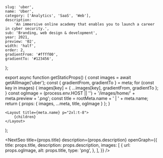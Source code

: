 
	slug: 'uber',
	name: 'Uber',
	category: ['Analytics', 'SaaS', 'Web'],
	description:
		'An immersive online academy that enables you to launch a career in cyber security.',
	sub: 'Branding, web design & development',
	year: 2021,
	preview: '02',
	width: 'half',
	order: 2,
	gradientFrom: '#ffff00',
	gradientTo: '#123456',
};

export async function getStaticProps() {
	const images = await getAllImage('uber');
	const { gradientFrom, gradientTo } = meta;
	for (const key in images) {
		images[key] = { ...images[key], gradientFrom, gradientTo };
	}
	const ogImage =
		(process.env.HOST || '') + '/images/home/' + meta.preview + '.png';
	const title = rootMeta.name + ' | ' + meta.name;
	return { props: { images, ...meta, title, ogImage } };
}

	<Layout title={meta.name} p="2xl:t-8">
		{children}
	</Layout>
);

<NextSeo
	title={props.title}
	description={props.description}
	openGraph={{
		title: props.title,
		description: props.description,
		images: [
			{
				url: props.ogImage,
				alt: props.title,
				type: 'png',
			},
		],
	}}
/>

<Title text="An alert framework for global live ops." sub="UberEats 2020" />

<FullWidth>
	<Image {...props.images['01']} />
</FullWidth>

<Paragraph>
	Terra is UberEats’ marketplace real-time monitoring tool used by global Live
	Ops to manage our global marketplace dynamics. When there is an imbalance in
	supply and demand (a sudden spike in demand, for example), ops teams can pull
	various levers that help balance the marketplace in real-time.
</Paragraph>

<Header>1 — The new feature</Header>

<RegularWidth>
	<Image {...props.images['02']} />
</RegularWidth>

<Paragraph>
	We designed and developed a new activity and alert framework within Terra that
	gave UberEats Live Ops team timely alerts and full context of global
	marketplace dynamics. This new feature led to:
</Paragraph>

<RegularWidth>
	<div className="flex justify-center px-5 lg:py-10 lg:flex-row lg:px-0">
		<div className="lg:flex lg:gap-5">
			<div className="flex items-start mb-6 lg:mb-0">
				<Image
					{...props.images['arrow_up']}
					className="mr-5 w-10 lg:mr-6 lg:w-16"
				/>
				<ul>
					<li className="font-medium font-ubermove text-4xl lg:text-6xl">
						25%
					</li>
					<li className="opacity-50 lg:text-xl">Agents productivity</li>
				</ul>
			</div>
			<div className="flex items-start">
				<Image
					{...props.images['arrow_down']}
					className="mr-5 w-10 lg:mr-6 lg:w-16"
				/>
				<ul>
					<li className="font-medium font-ubermove text-4xl lg:text-6xl">
						15m
					</li>
					<li className="opacity-50 lg:text-xl">Alerts resolvement time</li>
				</ul>
			</div>
		</div>
	</div>
</RegularWidth>

<Header>2 — The challenge</Header>

<RegularWidth>
	<Image {...props.images['03']} />
</RegularWidth>

<RegularWidth>
	<div className="font-worksans flex flex-col gap-5 py-10 px-5 lg:gap-10 lg:mb-5 lg:py-20 lg:grid lg:grid-cols-12 lg:px-0">
		<div className="lg:text-xl lg:font-medium lg:col-start-2 lg:col-span-4">
			<p>
				There was not a centralized place to view actions taken to manage the
				marketplace.
			</p>
			<p>
				Ops needed multiple tools to understand what was happening in the
				marketplace:
			</p>
		</div>
		<div className="lg:col-start-7 lg:col-span-5 lg:text-xl">
			<div className="bg-white bg-opacity-10 p-5 rounded-xl mb-5">
				<h3 className="font-bold">Gchat bot</h3>
				<p className="font-medium">
					Ops built a bot that share real-time alerts in Gchat. However, this
					chat does not give agents full context of the marketplace dynamics.
				</p>
			</div>
			<div className="bg-white bg-opacity-10 p-5 rounded-xl mb-5">
				<h3 className="font-bold">Klaxon web app</h3>
				<p className="font-medium">
					Independent app that stores global marketplace real-time alerts, which
					does not provide any context about marketplace health.
				</p>
			</div>
			<div className="bg-white bg-opacity-10 p-5 rounded-xl">
				<h3 className="font-bold">Ops activity query</h3>
				<p className="font-medium">
					Terra logs all actions taken and state of the market at the time.
					However, this is only available in a database that must be queried
					externally and on an ad hoc basis.
				</p>
			</div>
		</div>
	</div>
</RegularWidth>

<RegularWidth>
	<Image {...props.images['04']} />
</RegularWidth>

<Header>3 — User research</Header>

<RegularWidth>
	<div className="font-worksans px-5 mb-10 lg:mb-20 lg:px-0 lg:grid lg:grid-cols-12 lg:gap-5">
		<div className="border-opacity-20 border border-light-gray rounded-lg p-5 lg:p-10 lg:col-span-10 lg:col-start-2">
			<div className="pb-10 flex border-b border-s-light-gray flex-col lg:flex-row">
				<Image
					{...props.images['A01']}
					className="mr-10 rounded-full w-32 h-32 mb-4 lg:mb-0"
				/>
				<div className="lg:ml-10">
					<h3 className="font-bold mb-4 text-2xl">Sam - Ops Manager</h3>
					<p className="font-medium lg:w-7/12">
						Ensure consistent supply and demand across Eats marketplace through
						continuous analytical assessment and intervention. Manage a team of
						COEs.
					</p>
				</div>
			</div>
			<div className="flex pt-10 flex-col lg:flex-row">
				<div className="lg:w-6/12 lg:pr-4">
					<h4 className="font-bold leading-5 mb-4">Tasks & Responsibilities</h4>
					<ul className="text-sm">
						<li className="mb-2">
							• Use Terra once a week for reviewing and reportingpurposes.
						</li>
						<li className="mb-2">
							• Help COE agents when serious issues arise, or when COE agents
							request to review their work
						</li>
						<li>• Run queries once a week to review COE performance</li>
					</ul>
				</div>
				<div className="lg:w-6/12 lg:pl-4">
					<h4 className="font-bold leading-5 mb-4">Core needs</h4>
					<ul className="text-sm">
						<li className="mb-2">
							• Comprehensive picture of Marketplace health and COEs’ actions.
							Data is real-time so historical metrics are crucial in his
							evaluation of team performance.
						</li>
						<li>
							• Deeply care about COE agents responsiveness to alerts and the
							results of their actions
						</li>
					</ul>
				</div>
			</div>
		</div>
	</div>
	<div className="font-worksans px-5 mb-10 lg:mb-20 lg:px-0 lg:grid lg:grid-cols-12 lg:gap-5">
		<div className="border-opacity-20 border border-light-gray rounded-lg p-5 lg:p-10 lg:col-span-10 lg:col-start-2">
			<div className="pb-10 flex border-b border-s-light-gray flex-col lg:flex-row">
				<Image
					{...props.images['A02']}
					className="mr-10 rounded-full w-32 h-32 mb-4 lg:mb-0"
				/>
				<div className="lg:ml-10">
					<h3 className="font-bold mb-4 text-2xl">
						Peter - Center of Excellence agent
					</h3>
					<p className="font-medium lg:w-7/12">
						Monitor the Marketplace in real-time and resolve when problems
						arise. If the problem is serious, escalate to Ops managers.
					</p>
				</div>
			</div>
			<div className="flex pt-10 flex-col lg:flex-row">
				<div className="lg:w-6/12 lg:pr-4">
					<h4 className="font-bold leading-5 mb-4">Tasks & Responsibilities</h4>
					<ul className="text-sm">
						<li className="mb-2">
							• Use Terra daily for marketplace monitoring
						</li>
						<li className="mb-2">
							• Depending on level of autonomy, fix problems when they arise
						</li>
						<li>• For serious issues, escalate to Ops Managers</li>
					</ul>
				</div>
				<div className="lg:w-6/12 lg:pl-4">
					<h4 className="font-bold leading-5 mb-4">Core needs</h4>
					<ul className="text-sm">
						<li className="mb-2">• Monitor the latest alerts in real-time</li>
						<li className="mb-2">
							• Avoid duplicated efforts by having insights into his team’s work
							progress
						</li>
						<li>
							• The ability to communicate to his team when special
							circumstances happen that they decided to do something out of the
							norm
						</li>
					</ul>
				</div>
			</div>
		</div>
	</div>
</RegularWidth>

<RegularWidth>
	<Image {...props.images['05']} />
</RegularWidth>

<Header>4 — Setting goals</Header>

<RegularWidth>
	<Image {...props.images['06']} />
</RegularWidth>

<RegularWidth>
	<Image {...props.images['07']} />
</RegularWidth>

<RegularWidth>
	<div className="flex justify-center font-ubermove px-5 pt-10 lg:pt-20 lg:px-0">
		<div>
			<div className="flex mb-5 items-center">
				<Image
					{...props.images['arrow_up']}
					className="mr-5 w-5 lg:mr-10 lg:w-10"
				/>
				<h3 className="font-bold text-lg lg:text-3xl lg:text-4xl">
					User adoption: 7-day active users
				</h3>
			</div>
			<div className="flex mb-5 items-center">
				<Image
					{...props.images['arrow_down']}
					className="mr-5 w-5 lg:mr-10 lg:w-10"
				/>
				<h3 className="font-bold text-lg lg:text-3xl lg:text-4xl">
					Time to alerts resolvement
				</h3>
			</div>
			<div className="flex mb-5 items-center">
				<Image
					{...props.images['arrow_up']}
					className="mr-5 w-5 lg:mr-10 lg:w-10"
				/>
				<h3 className="font-bold text-lg lg:text-3xl lg:text-4xl">
					# of markets per agent
				</h3>
			</div>
			<div className="flex items-center">
				<Image
					{...props.images['arrow_up']}
					className="mr-5 w-5 lg:mr-10 lg:w-10"
				/>
				<h3 className="font-bold text-lg lg:text-3xl lg:text-4xl">
					# of markets per agent
				</h3>
			</div>
		</div>
	</div>
</RegularWidth>

<Header>5 — The solutions</Header>

<RegularWidth>
	<Image {...props.images['08']} />
</RegularWidth>

<Caption>
	We streamlined the workflow by removing the dependency on Klaxon. This helped
	conslidate the number of steps because agents have full context of marketplace
	dynamics within Terra. Team communication is streamlined since agents have
	visibility over who works on which tasks.
</Caption>

<RegularWidth>
	<Image {...props.images['09']} />
</RegularWidth>

<Caption>
	Agents can filter alerts by locations, down to the country and region level.
</Caption>

<RegularWidth>
	<Image {...props.images['10']} />
</RegularWidth>

<Caption>
	Tapping on each row reveals full context of marketplace dynamics at that time.
	A graph helps ops understand how and why the alert was fired.
</Caption>

<RegularWidth>
	<Image {...props.images['11']} />
</RegularWidth>

<Caption>
	On Activity tab, Ops managers can monitor team performance at any time.
	There’s no need to run hours long query anymore. Terra highlights actions that
	go against AI’s recommendations to make it easier for managers to inspect
	special cases.
</Caption>

<RegularWidth>
	<Image {...props.images['12']} />
</RegularWidth>

<Caption>
	We added alerts to the historical chart to help ops managers understand the
	relationship between alerts and market conditions.
</Caption>
